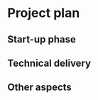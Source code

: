 # Project plan

## Start-up phase
<!--
Covering the planning phase, this section should provide a relatively
detailed plan of how work will start on the project. This section is
important because projects need to get up and running quickly.


 - [ ] Setting up collaboration platform inc. code for contributors etc.
 - [ ] Licence decisions
 - [ ] Reporting framework
-->


## Technical delivery
<!--
Covering the actual delivery of the project this section should
provide at least a high-level description of the implementation.

Including target dates is really important as you need to be committed
and the ISC need to have a means of tracking delivery
-->

## Other aspects
<!--
Covering non-technical activities like on-going publicity, paper
preparation, discussion groups etc. that might be required to
facilitate successful delivery of the project.

 - [ ] Announcement post
 - [ ] Delivery blog post
 - [ ] Social media
 - [ ] UseR!
 - [ ] ISC meetings
-->
